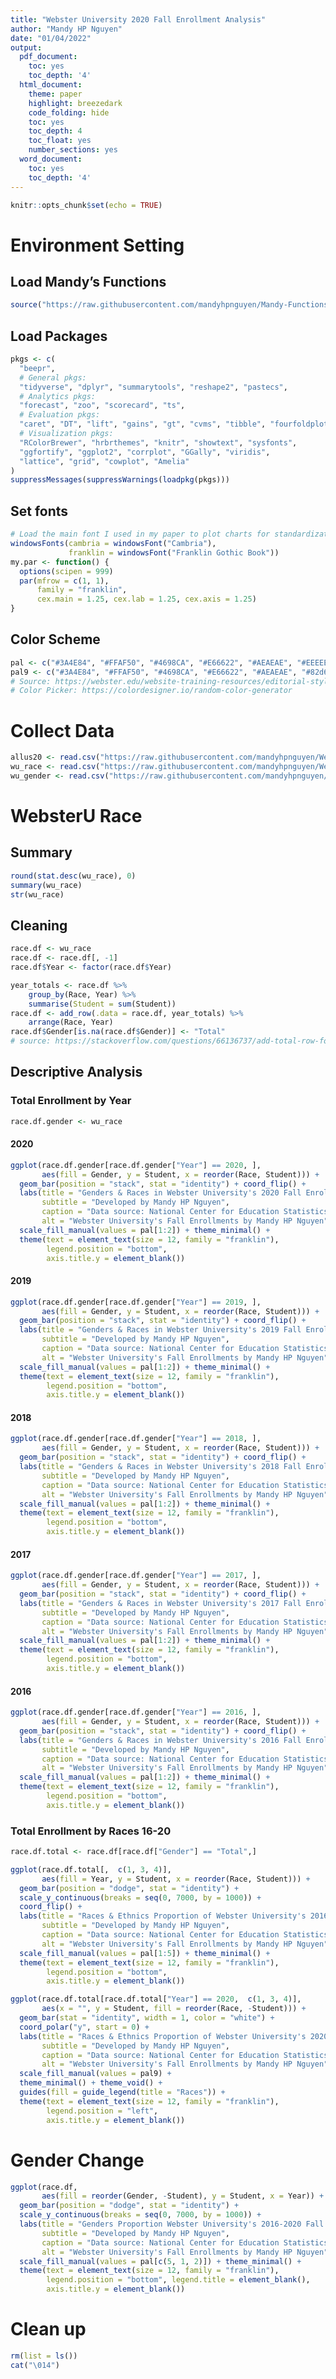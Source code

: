 ```yaml
---
title: "Webster University 2020 Fall Enrollment Analysis"
author: "Mandy HP Nguyen"
date: "01/04/2022"
output:
  pdf_document:
    toc: yes
    toc_depth: '4'
  html_document:
    theme: paper
    highlight: breezedark
    code_folding: hide
    toc: yes
    toc_depth: 4
    toc_float: yes
    number_sections: yes
  word_document:
    toc: yes
    toc_depth: '4'
---
```


```r
knitr::opts_chunk$set(echo = TRUE)
```

# Environment Setting

## Load Mandy's Functions

```r
source("https://raw.githubusercontent.com/mandyhpnguyen/Mandy-Functions/main/M.R-Funcs/general.R")
```

## Load Packages

```r
pkgs <- c(
  "beepr",
  # General pkgs:
  "tidyverse", "dplyr", "summarytools", "reshape2", "pastecs",
  # Analytics pkgs:
  "forecast", "zoo", "scorecard", "ts",
  # Evaluation pkgs:
  "caret", "DT", "lift", "gains", "gt", "cvms", "tibble", "fourfoldplot",
  # Visualization pkgs:
  "RColorBrewer", "hrbrthemes", "knitr", "showtext", "sysfonts",
  "ggfortify", "ggplot2", "corrplot", "GGally", "viridis",
  "lattice", "grid", "cowplot", "Amelia"
)
suppressMessages(suppressWarnings(loadpkg(pkgs)))
```

## Set fonts

```r
# Load the main font I used in my paper to plot charts for standardization
windowsFonts(cambria = windowsFont("Cambria"),
             franklin = windowsFont("Franklin Gothic Book"))
my.par <- function() {
  options(scipen = 999)
  par(mfrow = c(1, 1),
      family = "franklin", 
      cex.main = 1.25, cex.lab = 1.25, cex.axis = 1.25)
}
```

## Color Scheme

```r
pal <- c("#3A4E84", "#FFAF50", "#4698CA", "#E66622", "#AEAEAE", "#EEEEEE")
pal9 <- c("#3A4E84", "#FFAF50", "#4698CA", "#E66622", "#AEAEAE", "#82d6a9", "#92afd1", "#d3ba3b", "#e896c6")
# Source: https://webster.edu/website-training-resources/editorial-style-color-palette.php
# Color Picker: https://colordesigner.io/random-color-generator
```

# Collect Data

```r
allus20 <- read.csv("https://raw.githubusercontent.com/mandyhpnguyen/Webster-University_Fall-2020_Enrollment_Analysis/main/Data/Final_All_School_US_2020/2020_US_Institutions_data.csv")
wu_race <- read.csv("https://raw.githubusercontent.com/mandyhpnguyen/Webster-University_Fall-2020_Enrollment_Analysis/c24ea4275e71587c9ecbb0a07a9843ae561bbcf4/Data/Final_WU_Race_2016-2020/WU_20_Race_data.csv")
wu_gender <- read.csv("https://raw.githubusercontent.com/mandyhpnguyen/Webster-University_Fall-2020_Enrollment_Analysis/main/Data/Final_WU_Gender_2016-2020/WU_20_Gender_data.csv")
```

# WebsterU Race

## Summary

```r
round(stat.desc(wu_race), 0)
summary(wu_race)
str(wu_race)
```
## Cleaning

```r
race.df <- wu_race
race.df <- race.df[, -1]
race.df$Year <- factor(race.df$Year)
```

```r
year_totals <- race.df %>%
    group_by(Race, Year) %>%
    summarise(Student = sum(Student))
race.df <- add_row(.data = race.df, year_totals) %>%
    arrange(Race, Year)
race.df$Gender[is.na(race.df$Gender)] <- "Total"
# source: https://stackoverflow.com/questions/66136737/add-total-row-for-each-group-in-a-column-in-df
```

## Descriptive Analysis

### Total Enrollment by Year

```r
race.df.gender <- wu_race
```

#### 2020 

```r
ggplot(race.df.gender[race.df.gender["Year"] == 2020, ], 
       aes(fill = Gender, y = Student, x = reorder(Race, Student))) + 
  geom_bar(position = "stack", stat = "identity") + coord_flip() +
  labs(title = "Genders & Races in Webster University's 2020 Fall Enrollments",
       subtitle = "Developed by Mandy HP Nguyen",
       caption = "Data source: National Center for Education Statistics\nProject Repository: https://github.com/mandyhpnguyen/MS-Data-Analytics-Practicum-Projects",
       alt = "Webster University's Fall Enrollments by Mandy HP Nguyen") +
  scale_fill_manual(values = pal[1:2]) + theme_minimal() +
  theme(text = element_text(size = 12, family = "franklin"),
        legend.position = "bottom",
        axis.title.y = element_blank())
```
#### 2019

```r
ggplot(race.df.gender[race.df.gender["Year"] == 2019, ], 
       aes(fill = Gender, y = Student, x = reorder(Race, Student))) + 
  geom_bar(position = "stack", stat = "identity") + coord_flip() +
  labs(title = "Genders & Races in Webster University's 2019 Fall Enrollments",
       subtitle = "Developed by Mandy HP Nguyen",
       caption = "Data source: National Center for Education Statistics\nProject Repository: https://github.com/mandyhpnguyen/MS-Data-Analytics-Practicum-Projects",
       alt = "Webster University's Fall Enrollments by Mandy HP Nguyen") +
  scale_fill_manual(values = pal[1:2]) + theme_minimal() +
  theme(text = element_text(size = 12, family = "franklin"),
        legend.position = "bottom",
        axis.title.y = element_blank())
```

#### 2018

```r
ggplot(race.df.gender[race.df.gender["Year"] == 2018, ], 
       aes(fill = Gender, y = Student, x = reorder(Race, Student))) + 
  geom_bar(position = "stack", stat = "identity") + coord_flip() +
  labs(title = "Genders & Races in Webster University's 2018 Fall Enrollments",
       subtitle = "Developed by Mandy HP Nguyen",
       caption = "Data source: National Center for Education Statistics\nProject Repository: https://github.com/mandyhpnguyen/MS-Data-Analytics-Practicum-Projects",
       alt = "Webster University's Fall Enrollments by Mandy HP Nguyen") +
  scale_fill_manual(values = pal[1:2]) + theme_minimal() +
  theme(text = element_text(size = 12, family = "franklin"),
        legend.position = "bottom",
        axis.title.y = element_blank())
```

#### 2017

```r
ggplot(race.df.gender[race.df.gender["Year"] == 2017, ], 
       aes(fill = Gender, y = Student, x = reorder(Race, Student))) + 
  geom_bar(position = "stack", stat = "identity") + coord_flip() +
  labs(title = "Genders & Races in Webster University's 2017 Fall Enrollments",
       subtitle = "Developed by Mandy HP Nguyen",
       caption = "Data source: National Center for Education Statistics\nProject Repository: https://github.com/mandyhpnguyen/MS-Data-Analytics-Practicum-Projects",
       alt = "Webster University's Fall Enrollments by Mandy HP Nguyen") +
  scale_fill_manual(values = pal[1:2]) + theme_minimal() +
  theme(text = element_text(size = 12, family = "franklin"),
        legend.position = "bottom",
        axis.title.y = element_blank())
```

#### 2016

```r
ggplot(race.df.gender[race.df.gender["Year"] == 2016, ], 
       aes(fill = Gender, y = Student, x = reorder(Race, Student))) + 
  geom_bar(position = "stack", stat = "identity") + coord_flip() +
  labs(title = "Genders & Races in Webster University's 2016 Fall Enrollments",
       subtitle = "Developed by Mandy HP Nguyen",
       caption = "Data source: National Center for Education Statistics\nProject Repository: https://github.com/mandyhpnguyen/MS-Data-Analytics-Practicum-Projects",
       alt = "Webster University's Fall Enrollments by Mandy HP Nguyen") +
  scale_fill_manual(values = pal[1:2]) + theme_minimal() +
  theme(text = element_text(size = 12, family = "franklin"),
        legend.position = "bottom",
        axis.title.y = element_blank())
```

### Total Enrollment by Races 16-20

```r
race.df.total <- race.df[race.df["Gender"] == "Total",]
```

```r
ggplot(race.df.total[,  c(1, 3, 4)], 
       aes(fill = Year, y = Student, x = reorder(Race, Student))) + 
  geom_bar(position = "dodge", stat = "identity") +
  scale_y_continuous(breaks = seq(0, 7000, by = 1000)) +
  coord_flip() +
  labs(title = "Races & Ethnics Proportion of Webster University's 2016-2020 Fall Enrollments",
       subtitle = "Developed by Mandy HP Nguyen",
       caption = "Data source: National Center for Education Statistics\nProject Repository: https://github.com/mandyhpnguyen/MS-Data-Analytics-Practicum-Projects",
       alt = "Webster University's Fall Enrollments by Mandy HP Nguyen") +
  scale_fill_manual(values = pal[1:5]) + theme_minimal() +
  theme(text = element_text(size = 12, family = "franklin"),
        legend.position = "bottom",
        axis.title.y = element_blank())
```

```r
ggplot(race.df.total[race.df.total["Year"] == 2020,  c(1, 3, 4)], 
       aes(x = "", y = Student, fill = reorder(Race, -Student))) +
  geom_bar(stat = "identity", width = 1, color = "white") +
  coord_polar("y", start = 0) +
  labs(title = "Races & Ethnics Proportion of Webster University's 2020 Fall Enrollments",
       subtitle = "Developed by Mandy HP Nguyen",
       caption = "Data source: National Center for Education Statistics\nProject Repository: https://github.com/mandyhpnguyen/MS-Data-Analytics-Practicum-Projects",
       alt = "Webster University's Fall Enrollments by Mandy HP Nguyen") +
  scale_fill_manual(values = pal9) + 
  theme_minimal() + theme_void() +
  guides(fill = guide_legend(title = "Races")) +
  theme(text = element_text(size = 12, family = "franklin"),
        legend.position = "left",
        axis.title.y = element_blank())
```

# Gender Change

```r
ggplot(race.df, 
       aes(fill = reorder(Gender, -Student), y = Student, x = Year)) + 
  geom_bar(position = "dodge", stat = "identity") +
  scale_y_continuous(breaks = seq(0, 7000, by = 1000)) +
  labs(title = "Genders Proportion Webster University's 2016-2020 Fall Enrollments",
       subtitle = "Developed by Mandy HP Nguyen",
       caption = "Data source: National Center for Education Statistics\nProject Repository: https://github.com/mandyhpnguyen/MS-Data-Analytics-Practicum-Projects",
       alt = "Webster University's Fall Enrollments by Mandy HP Nguyen") +
  scale_fill_manual(values = pal[c(5, 1, 2)]) + theme_minimal() +
  theme(text = element_text(size = 12, family = "franklin"),
        legend.position = "bottom", legend.title = element_blank(),
        axis.title.y = element_blank())
```


# Clean up

```r
rm(list = ls())
cat("\014")
```